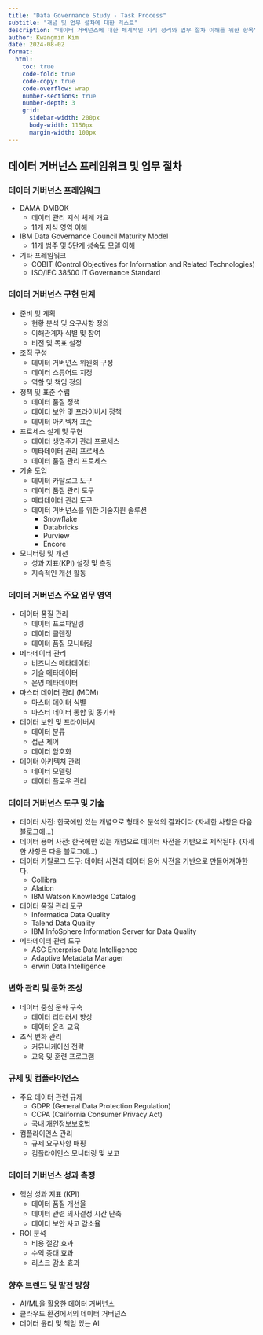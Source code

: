 ```yaml
---
title: "Data Governance Study - Task Process"
subtitle: "개념 및 업무 절차에 대한 리스트"
description: "데이터 거버넌스에 대한 체계적인 지식 정리와 업무 절차 이해를 위한 항목"
author: Kwangmin Kim
date: 2024-08-02
format: 
  html:
    toc: true  
    code-fold: true
    code-copy: true
    code-overflow: wrap
    number-sections: true
    number-depth: 3
    grid:
      sidebar-width: 200px
      body-width: 1150px
      margin-width: 100px
---
```


## 데이터 거버넌스 프레임워크 및 업무 절차 

### 데이터 거버넌스 프레임워크

- DAMA-DMBOK
    - 데이터 관리 지식 체계 개요
    - 11개 지식 영역 이해
- IBM Data Governance Council Maturity Model
    - 11개 범주 및 5단계 성숙도 모델 이해
- 기타 프레임워크
    - COBIT (Control Objectives for Information and Related Technologies)
    - ISO/IEC 38500 IT Governance Standard


### 데이터 거버넌스 구현 단계

- 준비 및 계획
    - 현황 분석 및 요구사항 정의
    - 이해관계자 식별 및 참여
    - 비전 및 목표 설정
- 조직 구성
    - 데이터 거버넌스 위원회 구성
    - 데이터 스튜어드 지정
    - 역할 및 책임 정의
- 정책 및 표준 수립
    - 데이터 품질 정책
    - 데이터 보안 및 프라이버시 정책
    - 데이터 아키텍처 표준
- 프로세스 설계 및 구현
    - 데이터 생명주기 관리 프로세스
    - 메타데이터 관리 프로세스
    - 데이터 품질 관리 프로세스
- 기술 도입
    - 데이터 카탈로그 도구
    - 데이터 품질 관리 도구
    - 메타데이터 관리 도구
    - 데이터 거버넌스를 위한 기술지원 솔루션
        - Snowflake
        - Databricks
        - Purview
        - Encore
- 모니터링 및 개선
    - 성과 지표(KPI) 설정 및 측정
    - 지속적인 개선 활동

### 데이터 거버넌스 주요 업무 영역

- 데이터 품질 관리
    - 데이터 프로파일링
    - 데이터 클렌징
    - 데이터 품질 모니터링
- 메타데이터 관리
    - 비즈니스 메타데이터
    - 기술 메타데이터
    - 운영 메타데이터
- 마스터 데이터 관리 (MDM)
    - 마스터 데이터 식별
    - 마스터 데이터 통합 및 동기화
- 데이터 보안 및 프라이버시
    - 데이터 분류
    - 접근 제어
    - 데이터 암호화
- 데이터 아키텍처 관리
    - 데이터 모델링
    - 데이터 플로우 관리

### 데이터 거버넌스 도구 및 기술

- 데이터 사전: 한국에만 있는 개념으로 형태소 분석의 결과이다 (자세한 사항은 다음 블로그에...)
- 데이터 용어 사전: 한국에만 있는 개념으로 데이터 사전을 기반으로 제작된다. (자세한 사항은 다음 블로그에...)
- 데이터 카탈로그 도구: 데이터 사전과 데이터 용어 사전을 기반으로 만들어져야한다. 
    - Collibra
    - Alation
    - IBM Watson Knowledge Catalog
- 데이터 품질 관리 도구
    - Informatica Data Quality
    - Talend Data Quality
    - IBM InfoSphere Information Server for Data Quality
- 메타데이터 관리 도구
    - ASG Enterprise Data Intelligence
    - Adaptive Metadata Manager
    - erwin Data Intelligence

### 변화 관리 및 문화 조성

- 데이터 중심 문화 구축
    - 데이터 리터러시 향상
    - 데이터 윤리 교육
- 조직 변화 관리
    - 커뮤니케이션 전략
    - 교육 및 훈련 프로그램

### 규제 및 컴플라이언스

- 주요 데이터 관련 규제
    - GDPR (General Data Protection Regulation)
    - CCPA (California Consumer Privacy Act)
    - 국내 개인정보보호법
- 컴플라이언스 관리
    - 규제 요구사항 매핑
    - 컴플라이언스 모니터링 및 보고

### 데이터 거버넌스 성과 측정

- 핵심 성과 지표 (KPI)
    - 데이터 품질 개선율
    - 데이터 관련 의사결정 시간 단축
    - 데이터 보안 사고 감소율
- ROI 분석
    - 비용 절감 효과
    - 수익 증대 효과
    - 리스크 감소 효과

### 향후 트렌드 및 발전 방향

- AI/ML을 활용한 데이터 거버넌스
- 클라우드 환경에서의 데이터 거버넌스
- 데이터 윤리 및 책임 있는 AI